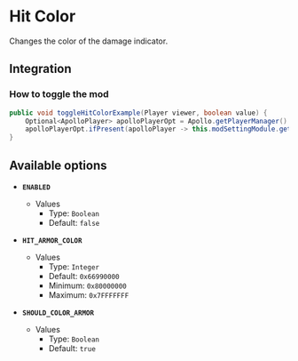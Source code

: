# Hit Color

Changes the color of the damage indicator.

## Integration

### How to toggle the mod

```java
public void toggleHitColorExample(Player viewer, boolean value) {
    Optional<ApolloPlayer> apolloPlayerOpt = Apollo.getPlayerManager().getPlayer(viewer.getUniqueId());
    apolloPlayerOpt.ifPresent(apolloPlayer -> this.modSettingModule.getOptions().set(apolloPlayer, ModHitColor.ENABLED, value));
}
```

## Available options

- __`ENABLED`__
    - Values
        - Type: `Boolean`
        - Default: `false`

- __`HIT_ARMOR_COLOR`__
    - Values
        - Type: `Integer`
        - Default: `0x66990000`
        - Minimum: `0x80000000`
        - Maximum: `0x7FFFFFFF`

- __`SHOULD_COLOR_ARMOR`__
    - Values
        - Type: `Boolean`
        - Default: `true`

